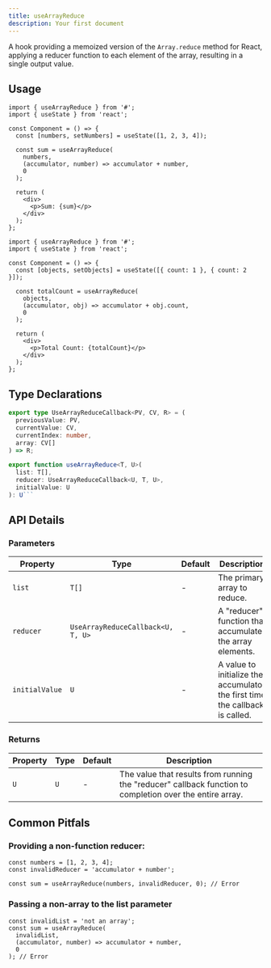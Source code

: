 ```yaml
---
title: useArrayReduce
description: Your first document
---
```


A hook providing a memoized version of the `Array.reduce` method for React, applying a reducer function to each element of the array, resulting in a single output value.

## Usage

```tsx
import { useArrayReduce } from '#';
import { useState } from 'react';

const Component = () => {
  const [numbers, setNumbers] = useState([1, 2, 3, 4]);

  const sum = useArrayReduce(
    numbers,
    (accumulator, number) => accumulator + number,
    0
  );

  return (
    <div>
      <p>Sum: {sum}</p>
    </div>
  );
};
```

```tsx
import { useArrayReduce } from '#';
import { useState } from 'react';

const Component = () => {
  const [objects, setObjects] = useState([{ count: 1 }, { count: 2 }]);

  const totalCount = useArrayReduce(
    objects,
    (accumulator, obj) => accumulator + obj.count,
    0
  );

  return (
    <div>
      <p>Total Count: {totalCount}</p>
    </div>
  );
};
```

## Type Declarations

````typescript
export type UseArrayReduceCallback<PV, CV, R> = (
  previousValue: PV,
  currentValue: CV,
  currentIndex: number,
  array: CV[]
) => R;

export function useArrayReduce<T, U>(
  list: T[],
  reducer: UseArrayReduceCallback<U, T, U>,
  initialValue: U
): U```
````

## API Details

### Parameters

| Property       | Type                              | Default | Description                                                                  |
| -------------- | --------------------------------- | ------- | ---------------------------------------------------------------------------- |
| `list`         | `T[]`                             | -       | The primary array to reduce.                                                 |
| `reducer`      | `UseArrayReduceCallback<U, T, U>` | -       | A "reducer" function that accumulates the array elements.                    |
| `initialValue` | `U`                               | -       | A value to initialize the accumulator the first time the callback is called. |

### Returns

| Property | Type | Default | Description                                                                                              |
| -------- | ---- | ------- | -------------------------------------------------------------------------------------------------------- |
| `U`      | `U`  | -       | The value that results from running the "reducer" callback function to completion over the entire array. |

## Common Pitfals

### Providing a non-function reducer:

```tsx
const numbers = [1, 2, 3, 4];
const invalidReducer = 'accumulator + number';

const sum = useArrayReduce(numbers, invalidReducer, 0); // Error
```

### Passing a non-array to the list parameter

```tsx
const invalidList = 'not an array';
const sum = useArrayReduce(
  invalidList,
  (accumulator, number) => accumulator + number,
  0
); // Error
```
